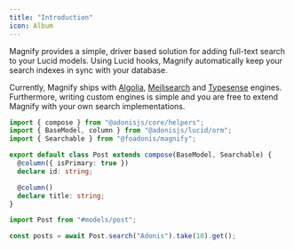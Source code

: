 ```yaml
---
title: "Introduction"
icon: Album
---
```


Magnify provides a simple, driver based solution for adding full-text search to your Lucid models. Using Lucid hooks, Magnify automatically keep your search indexes in sync with your database.

Currently, Magnify ships with [Algolia](https://algolia.com), [Meilisearch](https://www.meilisearch.com/) and [Typesense](https://typesense.org/) engines. Furthermore, writing custom engines is simple and you are free to extend Magnify with your own search implementations.

```ts title="app/models/post.ts"
import { compose } from "@adonisjs/core/helpers";
import { BaseModel, column } from "@adonisjs/lucid/orm";
import { Searchable } from "@foadonis/magnify";

export default class Post extends compose(BaseModel, Searchable) {
  @column({ isPrimary: true })
  declare id: string;

  @column()
  declare title: string;
}
```

```ts
import Post from "#models/post";

const posts = await Post.search("Adonis").take(10).get();
```
